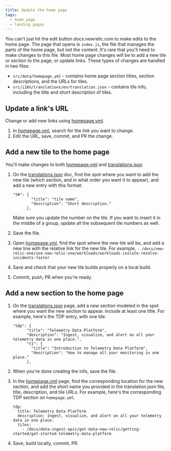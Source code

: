 ```yaml
---
title: Update the home page
tags:
  - home page
  - landing pages
---
```


You can't just hit the edit button docs.newrelic.com to make edits to the home page. The page that opens is `index.js`, the file that manages the parts of the home page, but not the content. It's rare that you'll need to make changes to this file. Most home page changes will be to add a new tile or section to the page, or update links. These types of changes are handled in two files:

- `src/data/homepage.yml` - contains home page section titles, section descriptions, and the URLs for tiles.
- `src/i18n/translations/en/translation.json` - contains tile info, including the title and short description of tiles. 

## Update a link's URL 

Change or add new links using [homepage.yml](https://github.com/newrelic/docs-website/blob/develop/src/data/homepage.yml).

1. In [homepage.yml](https://github.com/newrelic/docs-website/blob/develop/src/data/homepage.yml), search for the link you want to change.
2. Edit the URL, save, commit, and PR the change. 

## Add a new tile to the home page

You'll make changes to both [homepage.yml](https://github.com/newrelic/docs-website/blob/develop/src/data/homepage.yml) and [translations.json](https://github.com/newrelic/docs-website/blob/develop/src/i18n/translations/en/translation.json)

1. On the [translations.json](https://github.com/newrelic/docs-website/blob/develop/src/i18n/translations/en/translation.json) doc, find the spot where you want to add the new tile (which section, and in what order you want it to appear), and add a new entry with this format:

    ```
    "t#": {
            "title": "tile name",
            "description": "Short description."
          },
    ```
    Make sure you update the number on the tile. If you want to insert it in the middle of a group, update all the subsequent tile numbers as well.

2. Save the file.
3. Open [homepage.yml](https://github.com/newrelic/docs-website/blob/develop/src/data/homepage.yml), find the spot where the new tile will be, and add a new line with the relative link for the new tile. For example, `- /docs/new-relic-one/use-new-relic-one/workloads/workloads-isolate-resolve-incidents-faster`
4. Save and check that your new tile builds properly on a local build.
5. Commit, push, PR when you're ready.

## Add a new section to the home page

1. On the [translations.json](https://github.com/newrelic/docs-website/blob/develop/src/i18n/translations/en/translation.json) page, add a new section modeled in the spot where you want the new section to appear. Include at least one title. For example, here's the TDP entry, with one tile:

    ```
    "tdp": {
          "title": "Telemetry Data Platform",
          "description": "Ingest, visualize, and alert on all your telemetry data in one place.",
          "t1": {
            "title": "Introduction to Telemetry Data Platform",
            "description": "How to manage all your monitoring in one place."
          },
    ```

2. When you're done creating the info, save the file.
3. In the [homepage.yml](https://github.com/newrelic/docs-website/blob/develop/src/data/homepage.yml) page, find the corresponding location for the new section, and add the short name you provided in the translation.json file, title, description, and tile URLs. For example, here's the corresponding TDP section on `homepage.yml`.

    ```
    tdp:
      title: Telemetry Data Platform
      description: Ingest, visualize, and alert on all your telemetry data in one place.
      tiles:
        - /docs/data-ingest-apis/get-data-new-relic/getting-started/get-started-telemetry-data-platform
    ```
4. Save, build locally, commit, PR. 

